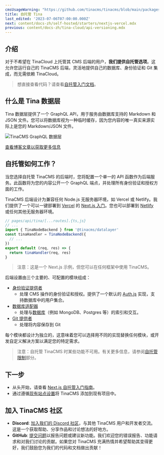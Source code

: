 ```yaml
---
cmsUsageWarning: "https://github.com/tinacms/tinacms/blob/main/packages/tinacms-authjs/src/index.ts"
title: 自托管 Tina
last_edited: '2023-07-06T07:00:00.000Z'
next: content/docs-zh/self-hosted/starters/nextjs-vercel.mdx
previous: content/docs-zh/tina-cloud/api-versioning.mdx
---
```


## 介绍

对于不希望在 TinaCloud 上托管其 CMS 后端的用户，**我们提供自托管选项**。这允许您运行自己的 TinaCMS 后端，灵活地提供自己的数据库、身份验证和 Git 集成，而无需依赖 TinaCloud。

> 想直接查看代码？请查看[自托管入门文档](/docs/self-hosted/starters/nextjs-vercel/)。

## 什么是 Tina 数据层

Tina 数据层提供了一个 GraphQL API，用于服务由数据库支持的 Markdown 和 JSON 文件。您可以将数据库视为一种临时缓存，因为您内容的唯一真实来源实际上是您的 Markdown/JSON 文件。

![TinaCMS GraphQL 数据层](/img/docs/tinacms-data-layer_geyrv8.png 'TinaCMS 数据层')

[查看博客文章以获取更多信息](/blog/self-hosted-datalayer/)

## 自托管如何工作？

当您选择自托管 TinaCMS 的后端时，您将配置一个单一的 API 函数作为后端服务。此函数将为您的内容公开一个 GraphQL 端点，并处理所有身份验证和授权方面的工作。

TinaCMS 后端设计为兼容任何 Node.js 无服务器环境，如 Vercel 或 Netlify。我们提供了一个可以一键部署到 [Vercel](https://vercel.com/) 的 [Next.js 入门](/docs/self-hosted/starters/nextjs-vercel)。您也可以部署到 [Netlify](https://www.netlify.com/) 或任何其他无服务器环境。

```js
// pages/api/tina/[...routes].{ts,js}
// ...
import { TinaNodeBackend } from '@tinacms/datalayer'
const tinaHandler = TinaNodeBackend({
  // ...
})
export default (req, res) => {
  return tinaHandler(req, res)
}
```

> 注意：这是一个 Next.js 示例，但您可以在任何框架中使用 TinaCMS。

后端设置由三个主要的、可配置的模块组成：

- [身份验证提供者](/docs/reference/self-hosted/auth-provider/overview)
  - 处理 CMS 操作的身份验证和授权。提供了一个默认的 [Auth.js](/docs/reference/self-hosted/auth-provider/authjs) 实现，支持数据库中的用户集合。
- [数据库适配器](/docs/reference/self-hosted/database-adapter/overview)
  - 处理与[数据库](/docs/introduction/faq/#why-do-i-need-a-database-when-using-markdown)（例如 MongoDB、Postgres 等）的索引和交互。
- [Git 提供者](/docs/reference/self-hosted/git-provider/overview)
  - 处理将内容保存到 Git

每个模块都设计为独立的，这意味着您可以选择用不同的实现替换任何模块，或开发自定义解决方案以满足您的特定需求。

> 注意：自托管 TinaCMS 时某些功能不可用。有关更多信息，请参阅[自托管限制](/docs/introduction/faq#what-features-are-unavailable-in-self-hosted-tina-compared-to-tinacloud)部分。

## 下一步

- 从头开始，请查看 [Next.js 自托管入门指南](/docs/self-hosted/starters/nextjs-vercel/)。
- 通过遵循[现有站点设置](/docs/self-hosted/existing-site/)将 TinaCMS 添加到现有项目中。

## 加入 TinaCMS 社区

- **Discord**: [加入我们的 Discord 社区](https://discord.com/invite/zumN63Ybpf)，与其他 TinaCMS 用户和开发者交流。这是一个获取帮助、分享作品和讨论想法的好地方。
- **GitHub**: [提交问题](https://github.com/tinacms/tinacms/issues/new/choose)以报告问题或建议新功能。我们欢迎您的错误报告、功能请求和对我们讨论的贡献。如果您对 TinaCMS 充满热情并希望帮助其变得更好，我们鼓励您为我们的代码和文档做出贡献！